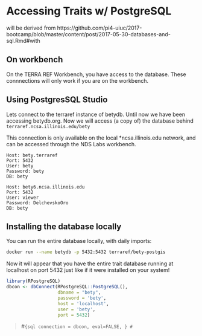 # Accessing Traits w/ PostgreSQL

will be derived from https://github.com/pi4-uiuc/2017-bootcamp/blob/master/content/post/2017-05-30-databases-and-sql.Rmd#with

## On workbench

On the TERRA REF Workbench, you have access to the database. These connnections will only work if you are on the workbench.


## Using PostgresSQL Studio


Lets connect to the terraref instance of betydb. Until now we have been accessing betydb.org. Now we will access (a copy of) the database behind `terraref.ncsa.illinois.edu/bety`

This connection is only available on the local *ncsa.illinois.edu network, and can be accessed through the NDS Labs workbench.

```
Host: bety.terraref
Port: 5432
User: bety
Password: bety
DB: bety
```

```
Host: bety6.ncsa.illinois.edu
Port: 5432
User: viewer
Password: DelchevskoOro
DB: bety
```

## Installing the database locally 


You can run the entire database locally, with daily imports:

```sh
docker run --name betydb -p 5432:5432 terraref/bety-postgis
```

Now it will appear that you have the entire trait database running at localhost on port 5432 just like if it were installed on your system!


```r
library(RPostgreSQL)
dbcon <- dbConnect(RPostgreSQL::PostgreSQL(),
                   dbname = "bety", 
                   password = 'bety', 
                   host = 'localhost', 
                   user = 'bety', 
                   port = 5432)
```



> #```{sql connection = dbcon, eval=FALSE, }
> #```